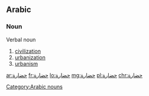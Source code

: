 ==Arabic==

===Noun===
'''{{lang|ar|حَضَارَة}}''' {{IPAchar|(ḥaḍāra)}}
;Verbal noun

# [[civilization]]
# [[urbanization]]
# [[urbanism]]

[[Category:Arabic nouns]]

[[ar:حضارة]]
[[fr:حضارة]]
[[lo:حضارة]]
[[mg:حضارة]]
[[pl:حضارة]]
[[chr:حضارة]]